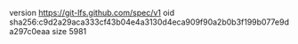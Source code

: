 version https://git-lfs.github.com/spec/v1
oid sha256:c9d2a29aca333cf43b04e4a3130d4eca909f90a2b0b3f199b077e9da297c0eaa
size 5981
